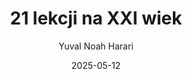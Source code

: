 ---
title: "21 lekcji na XXI wiek"
author: "Yuval Noah Harari"
published: true
status: "listening"
date: "2025-05-12"
bookType: "audiobook"
tag: "History"
cover: "/books/yuval-noah-harari-21-lekcji-na-xxi-wiek.jpg"
--- 